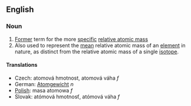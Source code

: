 ==English==
===Noun===
# [[Former]] term for the more [[specific]] [[relative atomic mass]]
# Also used to represent the [[mean]] relative atomic mass of an [[element]] in nature, as distinct from the relative atomic mass of a single [[isotope]].

====Translations====

*Czech:  atomová hmotnost,  atomová váha  ''f''
*German: [[Atomgewicht]] ''n''
*[[Polish]]: masa atomowa ''f''
*Slovak:  atómová hmotnosť,  atómová váha  ''f''